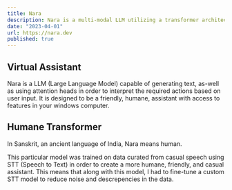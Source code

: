 ```yaml
---
title: Nara
description: Nara is a multi-modal LLM utilizing a transformer architecture for NLP and VA, is designed to be a friendly, humane, assistant with access to features in your windows computer. It is capable of generating text and interpreting the required actions based on user input. I am currently attempting to implement it into the Arch Linux OS.
date: "2023-04-01"
url: https://nara.dev
published: true
---
```


## Virtual Assistant

Nara is a LLM (Large Language Model) capable of generating text, as-well as using attention heads in order to interpret the required actions based on user input. It is designed to be a friendly, humane, assistant with access to features in your windows computer.

## Humane Transformer

In Sanskrit, an ancient language of India, Nara means human.

This particular model was trained on data curated from casual speech using STT (Speech to Text) in order to create a more humane, friendly, and casual assistant.
This means that along with this model, I had to fine-tune a custom STT model to reduce noise and descrepencies in the data.
